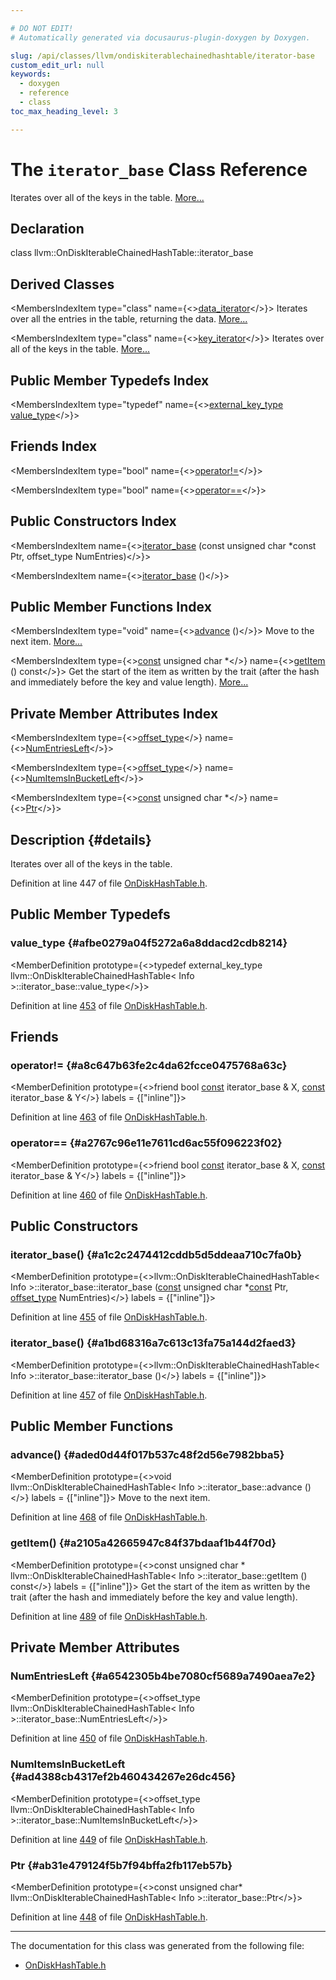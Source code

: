 ```yaml
---

# DO NOT EDIT!
# Automatically generated via docusaurus-plugin-doxygen by Doxygen.

slug: /api/classes/llvm/ondiskiterablechainedhashtable/iterator-base
custom_edit_url: null
keywords:
  - doxygen
  - reference
  - class
toc_max_heading_level: 3

---
```





# The `iterator_base` Class Reference

<DoxygenPage pluginConfig={pluginConfig}>

Iterates over all of the keys in the table. <a href="#details">More...</a>

## Declaration

<CodeBlock>class llvm::OnDiskIterableChainedHashTable::iterator_base</CodeBlock>

## Derived Classes

<MembersIndex>

<MembersIndexItem
  type="class"
  name={<><a href="/docs/api/classes/llvm/ondiskiterablechainedhashtable/data-iterator">data&#95;iterator</a></>}>
Iterates over all the entries in the table, returning the data. <a href="/docs/api/classes/llvm/ondiskiterablechainedhashtable/data-iterator/#details">More...</a>
</MembersIndexItem>

<MembersIndexItem
  type="class"
  name={<><a href="/docs/api/classes/llvm/ondiskiterablechainedhashtable/key-iterator">key&#95;iterator</a></>}>
Iterates over all of the keys in the table. <a href="/docs/api/classes/llvm/ondiskiterablechainedhashtable/key-iterator/#details">More...</a>
</MembersIndexItem>

</MembersIndex>

## Public Member Typedefs Index

<MembersIndex>

<MembersIndexItem
  type="typedef"
  name={<><a href="/docs/api/classes/llvm/ondiskiterablechainedhashtable/#a7ae73e1c258dab7ffb74903aa69d8899">external&#95;key&#95;type</a> <a href="#afbe0279a04f5272a6a8ddacd2cdb8214">value&#95;type</a></>}>
</MembersIndexItem>

</MembersIndex>

## Friends Index

<MembersIndex>

<MembersIndexItem
  type="bool"
  name={<><a href="#a8c647b63fe2c4da62fcce0475768a63c">operator!=</a></>}>
</MembersIndexItem>

<MembersIndexItem
  type="bool"
  name={<><a href="#a2767c96e11e7611cd6ac55f096223f02">operator==</a></>}>
</MembersIndexItem>

</MembersIndex>

## Public Constructors Index

<MembersIndex>

<MembersIndexItem
  name={<><a href="#a1c2c2474412cddb5d5ddeaa710c7fa0b">iterator&#95;base</a> (const unsigned char &#42;const Ptr, offset&#95;type NumEntries)</>}>
</MembersIndexItem>

<MembersIndexItem
  name={<><a href="#a1bd68316a7c613c13fa75a144d2faed3">iterator&#95;base</a> ()</>}>
</MembersIndexItem>

</MembersIndex>

## Public Member Functions Index

<MembersIndex>

<MembersIndexItem
  type="void"
  name={<><a href="#aded0d44f017b537c48f2d56e7982bba5">advance</a> ()</>}>
Move to the next item. <a href="#aded0d44f017b537c48f2d56e7982bba5">More...</a>
</MembersIndexItem>

<MembersIndexItem
  type={<><a href="/docs/api/files/lib/lib/target/lib/target/aarch64/aarch64promoteconstant-cpp/#a90f8350fecae261c25be85d38b451bff">const</a> unsigned char &#42;</>}
  name={<><a href="#a2105a42665947c84f37bdaaf1b44f70d">getItem</a> () const</>}>
Get the start of the item as written by the trait (after the hash and immediately before the key and value length). <a href="#a2105a42665947c84f37bdaaf1b44f70d">More...</a>
</MembersIndexItem>

</MembersIndex>

## Private Member Attributes Index

<MembersIndex>

<MembersIndexItem
  type={<><a href="/docs/api/classes/llvm/ondiskiterablechainedhashtable/#ab22fef914a7936745fd1b71506067c47">offset&#95;type</a></>}
  name={<><a href="#a6542305b4be7080cf5689a7490aea7e2">NumEntriesLeft</a></>}>
</MembersIndexItem>

<MembersIndexItem
  type={<><a href="/docs/api/classes/llvm/ondiskiterablechainedhashtable/#ab22fef914a7936745fd1b71506067c47">offset&#95;type</a></>}
  name={<><a href="#ad4388cb4317ef2b460434267e26dc456">NumItemsInBucketLeft</a></>}>
</MembersIndexItem>

<MembersIndexItem
  type={<><a href="/docs/api/files/lib/lib/target/lib/target/aarch64/aarch64promoteconstant-cpp/#a90f8350fecae261c25be85d38b451bff">const</a> unsigned char &#42;</>}
  name={<><a href="#ab31e479124f5b7f94bffa2fb117eb57b">Ptr</a></>}>
</MembersIndexItem>

</MembersIndex>

## Description {#details}

Iterates over all of the keys in the table.

Definition at line 447 of file <a href="/docs/api/files/include/include/llvm/include/llvm/support/ondiskhashtable-h">OnDiskHashTable.h</a>.

<SectionDefinition>

## Public Member Typedefs

### value&#95;type {#afbe0279a04f5272a6a8ddacd2cdb8214}

<MemberDefinition
  prototype={<>typedef external&#95;key&#95;type llvm::OnDiskIterableChainedHashTable&lt; Info &gt;::iterator&#95;base::value&#95;type</>}>

Definition at line <a href="/docs/api/files/include/include/llvm/include/llvm/support/ondiskhashtable-h/#l00453">453</a> of file <a href="/docs/api/files/include/include/llvm/include/llvm/support/ondiskhashtable-h">OnDiskHashTable.h</a>.
</MemberDefinition>

</SectionDefinition>

<SectionDefinition>

## Friends

### operator!= {#a8c647b63fe2c4da62fcce0475768a63c}

<MemberDefinition
  prototype={<>friend bool <a href="/docs/api/files/lib/lib/target/lib/target/aarch64/aarch64promoteconstant-cpp/#a90f8350fecae261c25be85d38b451bff">const</a> iterator&#95;base &amp; X, <a href="/docs/api/files/lib/lib/target/lib/target/aarch64/aarch64promoteconstant-cpp/#a90f8350fecae261c25be85d38b451bff">const</a> iterator&#95;base &amp; Y</>}
  labels = {["inline"]}>

Definition at line <a href="/docs/api/files/include/include/llvm/include/llvm/support/ondiskhashtable-h/#l00463">463</a> of file <a href="/docs/api/files/include/include/llvm/include/llvm/support/ondiskhashtable-h">OnDiskHashTable.h</a>.
</MemberDefinition>

### operator== {#a2767c96e11e7611cd6ac55f096223f02}

<MemberDefinition
  prototype={<>friend bool <a href="/docs/api/files/lib/lib/target/lib/target/aarch64/aarch64promoteconstant-cpp/#a90f8350fecae261c25be85d38b451bff">const</a> iterator&#95;base &amp; X, <a href="/docs/api/files/lib/lib/target/lib/target/aarch64/aarch64promoteconstant-cpp/#a90f8350fecae261c25be85d38b451bff">const</a> iterator&#95;base &amp; Y</>}
  labels = {["inline"]}>

Definition at line <a href="/docs/api/files/include/include/llvm/include/llvm/support/ondiskhashtable-h/#l00460">460</a> of file <a href="/docs/api/files/include/include/llvm/include/llvm/support/ondiskhashtable-h">OnDiskHashTable.h</a>.
</MemberDefinition>

</SectionDefinition>

<SectionDefinition>

## Public Constructors

### iterator&#95;base() {#a1c2c2474412cddb5d5ddeaa710c7fa0b}

<MemberDefinition
  prototype={<>llvm::OnDiskIterableChainedHashTable&lt; Info &gt;::iterator&#95;base::iterator&#95;base (<a href="/docs/api/files/lib/lib/target/lib/target/aarch64/aarch64promoteconstant-cpp/#a90f8350fecae261c25be85d38b451bff">const</a> unsigned char &#42;<a href="/docs/api/files/lib/lib/target/lib/target/aarch64/aarch64promoteconstant-cpp/#a90f8350fecae261c25be85d38b451bff">const</a> Ptr, <a href="/docs/api/classes/llvm/ondiskiterablechainedhashtable/#ab22fef914a7936745fd1b71506067c47">offset&#95;type</a> NumEntries)</>}
  labels = {["inline"]}>

Definition at line <a href="/docs/api/files/include/include/llvm/include/llvm/support/ondiskhashtable-h/#l00455">455</a> of file <a href="/docs/api/files/include/include/llvm/include/llvm/support/ondiskhashtable-h">OnDiskHashTable.h</a>.
</MemberDefinition>

### iterator&#95;base() {#a1bd68316a7c613c13fa75a144d2faed3}

<MemberDefinition
  prototype={<>llvm::OnDiskIterableChainedHashTable&lt; Info &gt;::iterator&#95;base::iterator&#95;base ()</>}
  labels = {["inline"]}>

Definition at line <a href="/docs/api/files/include/include/llvm/include/llvm/support/ondiskhashtable-h/#l00457">457</a> of file <a href="/docs/api/files/include/include/llvm/include/llvm/support/ondiskhashtable-h">OnDiskHashTable.h</a>.
</MemberDefinition>

</SectionDefinition>

<SectionDefinition>

## Public Member Functions

### advance() {#aded0d44f017b537c48f2d56e7982bba5}

<MemberDefinition
  prototype={<>void llvm::OnDiskIterableChainedHashTable&lt; Info &gt;::iterator&#95;base::advance ()</>}
  labels = {["inline"]}>
Move to the next item.

Definition at line <a href="/docs/api/files/include/include/llvm/include/llvm/support/ondiskhashtable-h/#l00468">468</a> of file <a href="/docs/api/files/include/include/llvm/include/llvm/support/ondiskhashtable-h">OnDiskHashTable.h</a>.
</MemberDefinition>

### getItem() {#a2105a42665947c84f37bdaaf1b44f70d}

<MemberDefinition
  prototype={<>const unsigned char &#42; llvm::OnDiskIterableChainedHashTable&lt; Info &gt;::iterator&#95;base::getItem () const</>}
  labels = {["inline"]}>
Get the start of the item as written by the trait (after the hash and immediately before the key and value length).

Definition at line <a href="/docs/api/files/include/include/llvm/include/llvm/support/ondiskhashtable-h/#l00489">489</a> of file <a href="/docs/api/files/include/include/llvm/include/llvm/support/ondiskhashtable-h">OnDiskHashTable.h</a>.
</MemberDefinition>

</SectionDefinition>

<SectionDefinition>

## Private Member Attributes

### NumEntriesLeft {#a6542305b4be7080cf5689a7490aea7e2}

<MemberDefinition
  prototype={<>offset&#95;type llvm::OnDiskIterableChainedHashTable&lt; Info &gt;::iterator&#95;base::NumEntriesLeft</>}>

Definition at line <a href="/docs/api/files/include/include/llvm/include/llvm/support/ondiskhashtable-h/#l00450">450</a> of file <a href="/docs/api/files/include/include/llvm/include/llvm/support/ondiskhashtable-h">OnDiskHashTable.h</a>.
</MemberDefinition>

### NumItemsInBucketLeft {#ad4388cb4317ef2b460434267e26dc456}

<MemberDefinition
  prototype={<>offset&#95;type llvm::OnDiskIterableChainedHashTable&lt; Info &gt;::iterator&#95;base::NumItemsInBucketLeft</>}>

Definition at line <a href="/docs/api/files/include/include/llvm/include/llvm/support/ondiskhashtable-h/#l00449">449</a> of file <a href="/docs/api/files/include/include/llvm/include/llvm/support/ondiskhashtable-h">OnDiskHashTable.h</a>.
</MemberDefinition>

### Ptr {#ab31e479124f5b7f94bffa2fb117eb57b}

<MemberDefinition
  prototype={<>const unsigned char&#42; llvm::OnDiskIterableChainedHashTable&lt; Info &gt;::iterator&#95;base::Ptr</>}>

Definition at line <a href="/docs/api/files/include/include/llvm/include/llvm/support/ondiskhashtable-h/#l00448">448</a> of file <a href="/docs/api/files/include/include/llvm/include/llvm/support/ondiskhashtable-h">OnDiskHashTable.h</a>.
</MemberDefinition>

</SectionDefinition>

<hr/>

The documentation for this class was generated from the following file:

<ul>
<li><a href="/docs/api/files/include/include/llvm/include/llvm/support/ondiskhashtable-h">OnDiskHashTable.h</a></li>
</ul>

</DoxygenPage>
